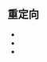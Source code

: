 {{NoteTA|G1=MediaWiki|G2=IT|G3=Games}}{{Documentation subpage}}
==重定向==
*{{Tlx|Game-rating}}
*{{Tlx|电子游戏分级制度}}
*{{Tlx|電子遊戲爭議}}
<includeonly>{{Sandbox other||[[Category:電子遊戲導航模板]]}}</includeonly>